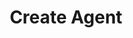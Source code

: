 ---
title: "Create Agent"
description: "Easily create a custom AI agent that can handle conversations, qualify leads, book appointments, and automate client workflows."
icon: "textsize"
---